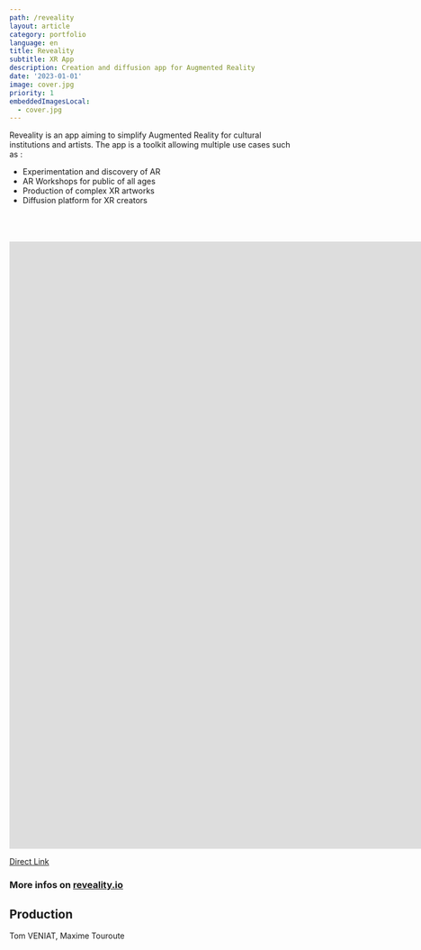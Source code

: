 ```yaml
---
path: /reveality
layout: article
category: portfolio
language: en
title: Reveality
subtitle: XR App
description: Creation and diffusion app for Augmented Reality
date: '2023-01-01'
image: cover.jpg
priority: 1
embeddedImagesLocal:
  - cover.jpg
---
```



Reveality is an app aiming to simplify Augmented Reality for cultural institutions and artists.
The app is a toolkit allowing multiple use cases such as : 
* Experimentation and discovery of AR
* AR Workshops for public of all ages 
* Production of complex XR artworks
* Diffusion platform for XR creators



<br/>
<br/>
<br/>



<iframe
  src="https://www.youtube.com/embed/I7a_KLPCZgs"
  frameBorder={0}
  allowFullScreen
  width="1920"
  height="1080"
></iframe>

[Direct Link](https://reveality.io/fr/education)

### More infos on [reveality.io](https://reveality.io/)


  
## Production
Tom VENIAT, Maxime Touroute


